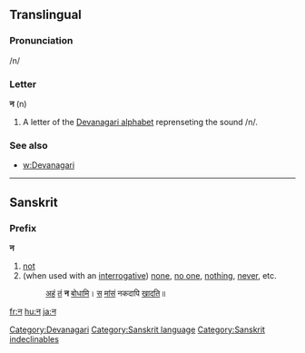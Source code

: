 ==Translingual==

===Pronunciation===
/n/

===Letter===
'''न''' (n)

# A letter of the [[Devanagari alphabet]] reprenseting the sound /n/.

===See also===
* [[w:Devanagari]]

[[Category:Devanagari]]

----

==Sanskrit==

===Prefix===
'''न'''

# [[not]]
# (when used with an [[interrogative]]) [[none]], [[no one]], [[nothing]], [[never]], etc.
#: [[अस्मद्|अहं]] [[तद्|तं]] '''न''' [[बुध्|बोधामि]]। [[तद्|स]] [[मांस|मांसं]] नकदापि [[खद्|खादति]]॥

[[Category:Sanskrit language]]
[[Category:Sanskrit indeclinables]]

[[fr:न]]
[[hu:न]]
[[ja:न]]